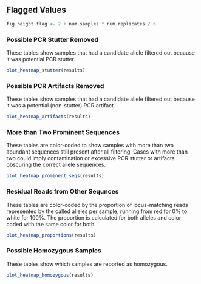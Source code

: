 ## Flagged Values

```r
fig.height.flag <- 2 + num.samples * num.replicates / 6
```

### Possible PCR Stutter Removed

These tables show samples that had a candidate allele filtered out because it
was potential PCR stutter.

```r
plot_heatmap_stutter(results)
```

### Possible PCR Artifacts Removed

These tables show samples that had a candidate allele filtered out because it
was a potential (non-stutter) PCR artifact.

```r
plot_heatmap_artifacts(results)
```

### More than Two Prominent Sequences

These tables are color-coded to show samples with more than two abundant 
sequences still present after all filtering. Cases with more than two could 
imply contamination or excessive PCR stutter or artifacts obscuring the correct
allele sequences.

```r
plot_heatmap_prominent_seqs(results)
```

### Residual Reads from Other Sequnces

These tables are color-coded by the proportion of locus-matching reads 
represented by the called alleles per sample, running from red for 0% to white 
for 100%.  The proportion is calculated for both alleles and color-coded with
the same color for both.

```r
plot_heatmap_proportions(results)
```

### Possible Homozygous Samples

These tables show which samples are reported as homozygous.

```r
plot_heatmap_homozygous(results)
```
